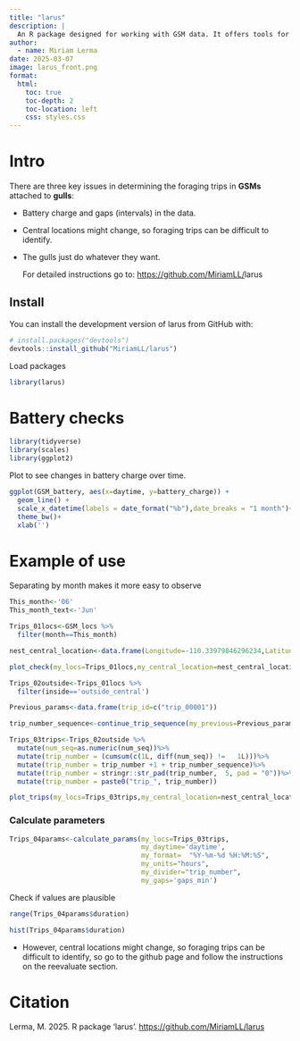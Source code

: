 ```yaml
---
title: "larus"
description: |
  An R package designed for working with GSM data. It offers tools for data manipulation, trip identification, and calculation of trip parameters like duration, maximum distance, and path length. Additionally, it supports trip interpolation.
author:
  - name: Miriam Lerma
date: 2025-03-07
image: larus_front.png
format:
  html:
    toc: true
    toc-depth: 2
    toc-location: left
    css: styles.css
---
```


# Intro

There are three key issues in determining the foraging trips in **GSMs** attached to **gulls**:

-   Battery charge and gaps (intervals) in the data.

-   Central locations might change, so foraging trips can be difficult to identify.

-   The gulls just do whatever they want.

    For detailed instructions go to: [https://github.com/MiriamLL/](https://github.com/MiriamLL/spheniscus){.uri}larus

## Install

You can install the development version of larus from GitHub with:

```r
# install.packages("devtools")
devtools::install_github("MiriamLL/larus")
```

Load packages

```r
library(larus)
```

# Battery checks

```r
library(tidyverse)
library(scales)
library(ggplot2)
```

Plot to see changes in battery charge over time.

```r
ggplot(GSM_battery, aes(x=daytime, y=battery_charge)) +
  geom_line() +
  scale_x_datetime(labels = date_format("%b"),date_breaks = "1 month")+
  theme_bw()+
  xlab('')
```

# Example of use

Separating by month makes it more easy to observe

```r
This_month<-'06'
This_month_text<-'Jun'
```

```r
Trips_01locs<-GSM_locs %>%
  filter(month==This_month)
```

```r
nest_central_location<-data.frame(Longitude=-110.33979846296234,Latitude=24.28728834326802)
```

```r
plot_check(my_locs=Trips_01locs,my_central_location=nest_central_location)
```

```r
Trips_02outside<-Trips_01locs %>%
  filter(inside=='outside_central')
```

```r
Previous_params<-data.frame(trip_id=c("trip_00001"))
```

```r
trip_number_sequence<-continue_trip_sequence(my_previous=Previous_params$trip_id)
```

```r
Trips_03trips<-Trips_02outside %>%
  mutate(num_seq=as.numeric(num_seq))%>%
  mutate(trip_number = (cumsum(c(1L, diff(num_seq)) !=   1L)))%>%
  mutate(trip_number = trip_number +1 + trip_number_sequence)%>%
  mutate(trip_number = stringr::str_pad(trip_number,  5, pad = "0"))%>%
  mutate(trip_number = paste0("trip_", trip_number))
```

```r
plot_trips(my_locs=Trips_03trips,my_central_location=nest_central_location)
```

### Calculate parameters

```r
Trips_04params<-calculate_params(my_locs=Trips_03trips,
                                 my_daytime='daytime',
                                 my_format=  "%Y-%m-%d %H:%M:%S",
                                 my_units="hours",
                                 my_divider="trip_number",
                                 my_gaps='gaps_min')
```

Check if values are plausible

```r
range(Trips_04params$duration)
```

```r
hist(Trips_04params$duration)
```

-   However, central locations might change, so foraging trips can be difficult to identify, so go to the github page and follow the instructions on the reevaluate section.

# Citation

Lerma, M. 2025. R package 'larus'. <https://github.com/MiriamLL/larus>

